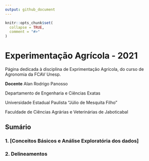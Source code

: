 ```yaml
---
output: github_document
---
```


<!-- README.md is generated from README.Rmd. Please edit that file -->

```r
knitr::opts_chunk$set(
  collapse = TRUE,
  comment = "#>"
)
```

# Experimentação Agrícola - 2021

<!-- badges: start -->
<!-- badges: end -->

Página dedicada à disciplina de Exprimentação Agrícola, do curso de Agronomia da FCAV Unesp.

**Docente** Alan Rodrigo Panosso

Departamento de Engenharia e Ciências Exatas

Universidade Estadual Paulista "Júlio de Mesquita Filho"

Faculdade de Ciências Agrárias e Veterinárias de Jaboticabal


## Sumário

### 1. [Conceitos Básicos e Análise Exploratória dos dados]


### 2. Delineamentos

